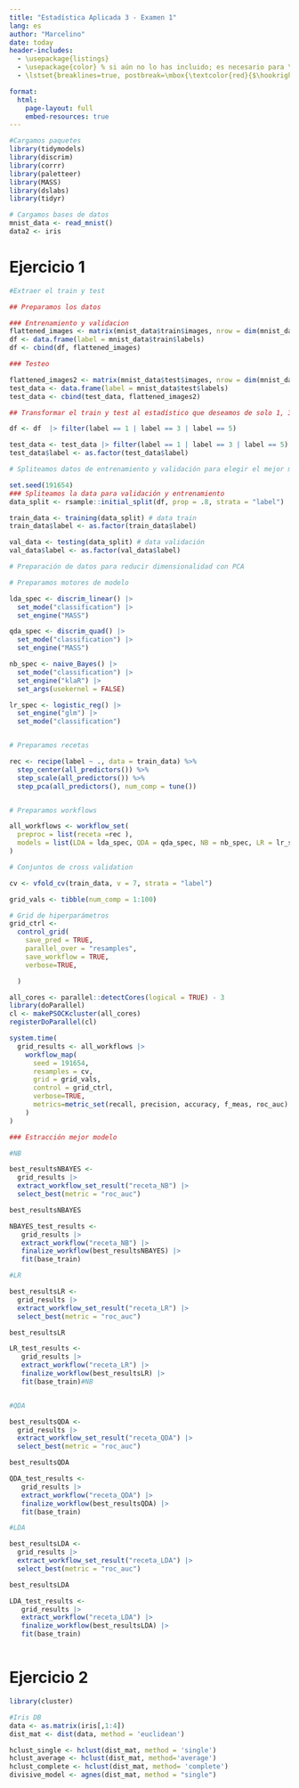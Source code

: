 ```yaml
---
title: "Estadística Aplicada 3 - Examen 1"
lang: es
author: "Marcelino"
date: today
header-includes:
  - \usepackage{listings}
  - \usepackage{color} % si aún no lo has incluido; es necesario para \textcolor
  - \lstset{breaklines=true, postbreak=\mbox{\textcolor{red}{$\hookrightarrow$}\space}}

format:
  html:
    page-layout: full
    embed-resources: true
---
```


```r
#Cargamos paquetes
library(tidymodels)
library(discrim)
library(corrr)
library(paletteer)
library(MASS)
library(dslabs)
library(tidyr)

# Cargamos bases de datos
mnist_data <- read_mnist()
data2 <- iris
```

# Ejercicio 1

```r
#Extraer el train y test

## Preparamos los datos

### Entrenamiento y validacion
flattened_images <- matrix(mnist_data$train$images, nrow = dim(mnist_data$train$images)[1], ncol = 28*28)
df <- data.frame(label = mnist_data$train$labels)
df <- cbind(df, flattened_images)

### Testeo

flattened_images2 <- matrix(mnist_data$test$images, nrow = dim(mnist_data$test$images)[1], ncol = 28*28)
test_data <- data.frame(label = mnist_data$test$labels)
test_data <- cbind(test_data, flattened_images2)

## Transformar el train y test al estadístico que deseamos de solo 1, 3 y 5

df <- df  |> filter(label == 1 | label == 3 | label == 5)

test_data <- test_data |> filter(label == 1 | label == 3 | label == 5) # data testeo
test_data$label <- as.factor(test_data$label)

# Spliteamos datos de entrenamiento y validación para elegir el mejor modelo

set.seed(191654)
### Spliteamos la data para validación y entrenamiento
data_split <- rsample::initial_split(df, prop = .8, strata = "label")

train_data <- training(data_split) # data train
train_data$label <- as.factor(train_data$label)

val_data <- testing(data_split) # data validación
val_data$label <- as.factor(val_data$label)

# Preparación de datos para reducir dimensionalidad con PCA

# Preparamos motores de modelo

lda_spec <- discrim_linear() |>
  set_mode("classification") |>
  set_engine("MASS")

qda_spec <- discrim_quad() |>
  set_mode("classification") |>
  set_engine("MASS")

nb_spec <- naive_Bayes() |> 
  set_mode("classification") |> 
  set_engine("klaR") |> 
  set_args(usekernel = FALSE)

lr_spec <- logistic_reg() |>
  set_engine("glm") |>
  set_mode("classification")


# Preparamos recetas

rec <- recipe(label ~ ., data = train_data) %>%
  step_center(all_predictors()) %>%
  step_scale(all_predictors()) %>%
  step_pca(all_predictors(), num_comp = tune())


# Preparamos workflows

all_workflows <- workflow_set(
  preproc = list(receta =rec ), 
  models = list(LDA = lda_spec, QDA = qda_spec, NB = nb_spec, LR = lr_spec)
)

# Conjuntos de cross validation

cv <- vfold_cv(train_data, v = 7, strata = "label")

grid_vals <- tibble(num_comp = 1:100)

# Grid de hiperparámetros
grid_ctrl <-
  control_grid(
    save_pred = TRUE,
    parallel_over = "resamples",
    save_workflow = TRUE,
    verbose=TRUE,

  )

all_cores <- parallel::detectCores(logical = TRUE) - 3
library(doParallel)
cl <- makePSOCKcluster(all_cores)
registerDoParallel(cl)

system.time(
  grid_results <- all_workflows |>
    workflow_map(
      seed = 191654,
      resamples = cv,
      grid = grid_vals,
      control = grid_ctrl,
      verbose=TRUE,
      metrics=metric_set(recall, precision, accuracy, f_meas, roc_auc)
    )
)

### Estracción mejor modelo

#NB

best_resultsNBAYES <- 
  grid_results |> 
  extract_workflow_set_result("receta_NB") |> 
  select_best(metric = "roc_auc")

best_resultsNBAYES

NBAYES_test_results <- 
   grid_results |> 
   extract_workflow("receta_NB") |> 
   finalize_workflow(best_resultsNBAYES) |> 
   fit(base_train)

#LR

best_resultsLR <- 
  grid_results |> 
  extract_workflow_set_result("receta_LR") |> 
  select_best(metric = "roc_auc")

best_resultsLR

LR_test_results <- 
   grid_results |> 
   extract_workflow("receta_LR") |> 
   finalize_workflow(best_resultsLR) |> 
   fit(base_train)#NB


#QDA

best_resultsQDA <- 
  grid_results |> 
  extract_workflow_set_result("receta_QDA") |> 
  select_best(metric = "roc_auc")

best_resultsQDA

QDA_test_results <- 
   grid_results |> 
   extract_workflow("receta_QDA") |> 
   finalize_workflow(best_resultsQDA) |> 
   fit(base_train)

#LDA

best_resultsLDA <- 
  grid_results |> 
  extract_workflow_set_result("receta_LDA") |> 
  select_best(metric = "roc_auc")

best_resultsLDA

LDA_test_results <- 
   grid_results |> 
   extract_workflow("receta_LDA") |> 
   finalize_workflow(best_resultsLDA) |> 
   fit(base_train)



```



# Ejercicio 2

```r
library(cluster)

#Iris DB
data <- as.matrix(iris[,1:4])
dist_mat <- dist(data, method = 'euclidean')
```


```r
hclust_single <- hclust(dist_mat, method = 'single')
hclust_average <- hclust(dist_mat, method='average')
hclust_complete <- hclust(dist_mat, method= 'complete')
divisive_model <- agnes(dist_mat, method = "single")
```